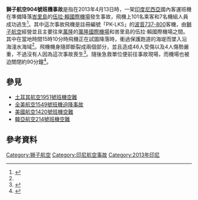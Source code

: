 {{noteTA
|1 = zh-cn:巴厘; zh-tw:峇里; zh-hk:峇里; zh-sg:峇厘;
}}
{{Infobox Airliner accident
| name            = 獅子航空904號班機
| occurrence_type = 事故
| image           = PK-LKW.jpg
| caption         = 狮子航空的坠机同款波音[[波音737新世代#737-800|737-800]]
| date            = {{start date|2013|04|13}}
| summary         = 坠入沿海浅水海域
| site            = [[印度尼西亞|印度尼西亞]][[巴厘岛|峇里島]][[登巴萨|登巴萨]][[伍拉·賴國際機場|伍拉·賴國際機場]]
| coordinates     = {{coord|8|44|57|S|115|8|29|E|source:kolossus-plwiki_type:event|display=it}}
| passengers      = 101
| crew            = 7
| injuries        = 46 (4严重)
| fatalities      = 0
| survivors       = 108 (所有)
| aircraft_type   = [[波音737新世代#737-800|Boeing 737-8GP]]
| operator        = [[狮子航空|狮子航空]]
| tail_number     = PK-LKS
| origin          = 印度尼西亞[[万隆|万隆]][[侯赛因·萨斯特拉内加拉国际机场|侯赛因·萨斯特拉内加拉国际机场]]
| destination     = 印度尼西亞 登巴萨[[伍拉·賴國際機場|伍拉·賴國際機場]]
}}

'''獅子航空904號班機事故'''是指在2013年4月13日時，一架[[印度尼西亞|印度尼西亞]]國內客運班機在準備降落[[巴厘岛|峇里島]]的[[伍拉·賴國際機場|伍拉·賴國際機場]]發生事故，飛機上101名乘客和7名機組人員成功逃生<ref name="avherald">{{cite web |title=Accident: Lionair B738 at Denpasar on Apr 13th 2013, landed short of runway and came to stop in sea |first=Simon |last=Hradecky |website=The Aviation Herald |date=2013-05-01 |url=http://avherald.com/h?article=460aeabb&opt=1 |accessdate=2013-05-09 |archive-date=2019-04-09 |archive-url=https://web.archive.org/web/20190409125800/http://www.avherald.com/h?article=460aeabb |dead-url=no }}</ref>。其中這次事故飛機是註冊編號「PK-LKS」的[[波音737新世代#737-800|波音737-800]]客機，由[[獅子航空|獅子航空]]經營並且主要往來[[萬隆|萬隆]]的[[萬隆國際機場|萬隆國際機場]]和峇里島的伍拉·賴國際機場之間。其中在當地時間15時10分時飛機正在試圖降落時，衝過保護跑道的海堤而墜入沿海淺水海域<ref name="avherald"/>。飛機機身隨即斷裂成兩個部分，並且造成46人受傷以及4人傷勢嚴重，不過沒有人因為這次事故喪生<ref name="prelim-report">{{cite web |title=Preliminary Report No. KNKT.13.04.09.04 |date=2013-05-14 |url=http://www.dephub.go.id/knkt/ntsc_aviation/baru/pre/Preliminary_Report_PK-LKS_Lion_Air.pdf |publisher=National Transport Safety Committee |accessdate=2013-05-15 |deadurl=yes |archiveurl=https://web.archive.org/web/20130612071123/http://www.dephub.go.id/knkt/ntsc_aviation/baru/pre/Preliminary_Report_PK-LKS_Lion_Air.pdf |archivedate=2013-06-12 }}</ref>。隨後急救單位便前往事故現場，而機場也被迫關閉約90分鐘<ref>{{cite web|author=Arif Haryanto|title=Kronologi Insiden Lion Air LNI 904 PK-LKS di Bandara Ngurah Rai (Chronology of Incident involving Lion Air LNI 904 PK-LKS at Ngurah Rai Airport)|url=http://www.bumn.go.id/angkasapura1/publikasi/berita/kronologi-insiden-lion-air-lni-904-pk-lks-di-bandara-ngurah-rai/|publisher=Angkasa Pura Airports|language=id|accessdate=2013-04-16|deadurl=yes|archiveurl=https://web.archive.org/web/20140201163416/http://www.bumn.go.id/angkasapura1/publikasi/berita/kronologi-insiden-lion-air-lni-904-pk-lks-di-bandara-ngurah-rai/|archivedate=2014-02-01}}</ref>。

== 參見 ==
* [[土耳其航空1951號班機空難|土耳其航空1951號班機空難]]
* [[全美航空1549號班機迫降事故|全美航空1549號班機迫降事故]]
* [[美國航空1420號班機空難|美國航空1420號班機空難]]
* [[韓亞航空214號班機空難|韓亞航空214號班機空難]]

== 參考資料 ==
{{Reflist}}

{{2013年航空事故}}
[[Category:狮子航空|Category:狮子航空]]
[[Category:印尼航空事故|Category:印尼航空事故]]
[[Category:2013年印尼|Category:2013年印尼]]